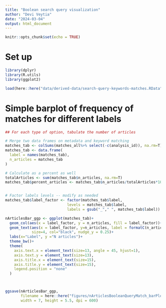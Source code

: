 ```yaml
---
title: "Boolean search query visualization"
author: "Devi Veytia"
date: "2024-03-04"
output: html_document
---
```


```r
knitr::opts_chunk$set(echo = TRUE)
```


# Set up

```r
library(dplyr)
library(R.utils)
library(ggplot2)
```

```r
load(here::here("data/derived-data/search-query-keywords-matches.RData"))
```


# Simple barplot of frequency of matches for different labels


```r

## For each type of option, tabulate the number of articles 

# Merge two data frames on metadata and keyword matching
matches_tab <- colSums(matches_all%>% select(-c(analysis_id)), na.rm=T)
matches_tab <- data.frame(
  label = names(matches_tab),
  n_articles = matches_tab
)

# Calculate as a percent as well
totalArticles <- sum(matches_tab$n_articles, na.rm=T)
matches_tab$percent_articles <- matches_tab$n_articles/totalArticles*100


# Factor labels levels -- modify as needed
matches_tab$label_factor <- factor(matches_tab$label,
                            levels = matches_tab$label,
                            labels = gsub("_"," ", matches_tab$label))

```

```r
nArticlesBar_ggp <- ggplot(matches_tab)+
  geom_col(aes(x = label_factor, y = n_articles, fill = label_factor))+
  geom_text(aes(x = label_factor, y=n_articles, label = formatC(n_articles, big.mark = " ")),
            size=4, col="black", nudge_y = 0.25)+
  labs(x="Label", y ="N articles")+
  theme_bw()+
  theme(
    axis.text.x = element_text(size=13, angle = 45, hjust=1),
    axis.text.y = element_text(size=13),
    axis.title.x = element_text(size=15),
    axis.title.y = element_text(size=15),
    legend.position = "none"
  )



ggsave(nArticlesBar_ggp,
       filename = here::here("figures/nArticlesBooleanQueryMatch_barPlot.png"),
       width = 7, height = 5.5, dpi = 600)
```

